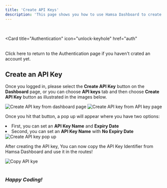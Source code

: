 ```yaml
---
title: 'Create API Keys'
description: 'This page shows you how to use Hamsa Dashboard to create new API keys.'
---
```


&nbsp;
&nbsp;

<Card
    title="Authentication"
    icon="unlock-keyhole"
    href="auth"
  >
  <br />
    Click here to return to the Authentication page if you haven't crated an account yet.
  </Card>

## Create an API Key

Once you logged in, please select the <b>Create API Key</b> button on the <b>Dashboard</b> page, or you can choose
<b>API keys</b> tab and then choose <b>Create API Key</b> button as illustrated in the images below.

<img src="/images/create-api-key-home.png" alt="Create API key from dashboard page" />
<img src="/images/create-api-key-api-key-page.png" alt="Create API key from API key page" />

Once you hit that button, a pop up will appear where you have two options:
<li>First, you can set an <b>API Key Name</b> and <b>Expiry Date</b></li>
<li>Second, you can set an <b>API Key Name</b> with <b>No Expiry Date</b></li>

<img src="/images/create-api-key-pop-up.png" alt="Create API key pop up" />

After creating the API key, You can now copy the API Key Identifier from Hamsa Dashboard and use it in the routes!

<img src="/images/copy-api-key.png" alt="Copy API kye" />

<br />
<br />

### _Happy Coding!_
